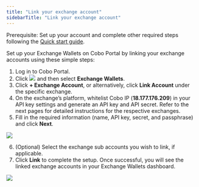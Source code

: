 ```yaml
---
title: "Link your exchange account"
sidebarTitle: "Link your exchange account"
---
```


<Note>Prerequisite: Set up your account and complete other required steps following the [Quick start guide](/en/portal/quick-start-guide).</Note>

Set up your Exchange Wallets on Cobo Portal by linking your exchange accounts using these simple steps:

1. Log in to Cobo Portal.
2. Click <img src="/en/images/exchange-wallet/1.png" className="icon"></img> and then select **Exchange Wallets**.
3. Click **+ Exchange Account**, or alternatively, click **Link Account** under the specific exchange.
4. On the exchange’s platform, whitelist Cobo IP (**18.177.176.209**) in your API key settings and generate an API key and API secret. Refer to the next pages for detailed instructions for the respective exchanges.
5. Fill in the required information (name, API key, secret, and passphrase) and click **Next**.

<img src="/en/images/exchange-wallet/image 3.png" className="screenshot_modal"/>

6. (Optional) Select the exchange sub accounts you wish to link, if applicable.
7. Click **Link** to complete the setup. Once successful, you will see the linked exchange accounts in your Exchange Wallets dashboard.

<img src="/en/images/exchange-wallet/exchange new 2.png" className="screenshot_full_screen"/>
